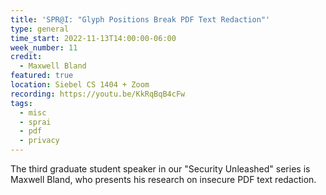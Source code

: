 ```yaml
---
title: 'SPR@I: "Glyph Positions Break PDF Text Redaction"'
type: general
time_start: 2022-11-13T14:00:00-06:00
week_number: 11
credit:
  - Maxwell Bland
featured: true
location: Siebel CS 1404 + Zoom
recording: https://youtu.be/KkRqBqB4cFw
tags:
  - misc
  - sprai
  - pdf
  - privacy
---
```

The third graduate student speaker in our "Security Unleashed" series is Maxwell Bland, who presents his research on 
insecure PDF text redaction.
